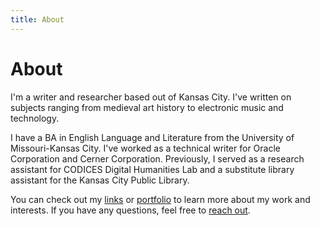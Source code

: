 ```yaml
---
title: About
---
```


# About

I'm a writer and researcher based out of Kansas City. I've written on subjects ranging from medieval art history to electronic music and technology.

I have a BA in English Language and Literature from the University of Missouri-Kansas City. I've worked as a technical writer for Oracle Corporation and Cerner Corporation. Previously, I served as a research assistant for CODICES Digital Humanities Lab and a substitute library assistant for the Kansas City Public Library.

You can check out my [links](/links) or [portfolio](/portfolio) to learn more about my work and interests. If you have any questions, feel free to [reach out](/contact).